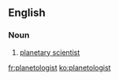 ==English==

===Noun===
{{en-noun}}

# [[planetary scientist]]

[[fr:planetologist]]
[[ko:planetologist]]